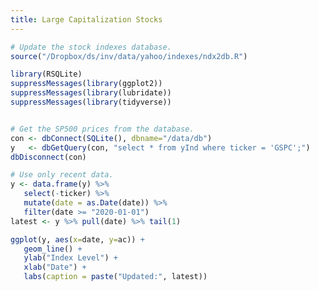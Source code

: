 ```yaml
---
title: Large Capitalization Stocks
---
```


```r
# Update the stock indexes database.
source("/Dropbox/ds/inv/data/yahoo/indexes/ndx2db.R")
```

```r
library(RSQLite)
suppressMessages(library(ggplot2))
suppressMessages(library(lubridate))
suppressMessages(library(tidyverse))


# Get the SP500 prices from the database.
con <- dbConnect(SQLite(), dbname="/data/db")
y   <- dbGetQuery(con, "select * from yInd where ticker = 'GSPC';")
dbDisconnect(con)

# Use only recent data.
y <- data.frame(y) %>% 
   select(-ticker) %>% 
   mutate(date = as.Date(date)) %>% 
   filter(date >= "2020-01-01")
latest <- y %>% pull(date) %>% tail(1)

```
```r
ggplot(y, aes(x=date, y=ac)) + 
   geom_line() +
   ylab("Index Level") +
   xlab("Date") + 
   labs(caption = paste("Updated:", latest))
```


